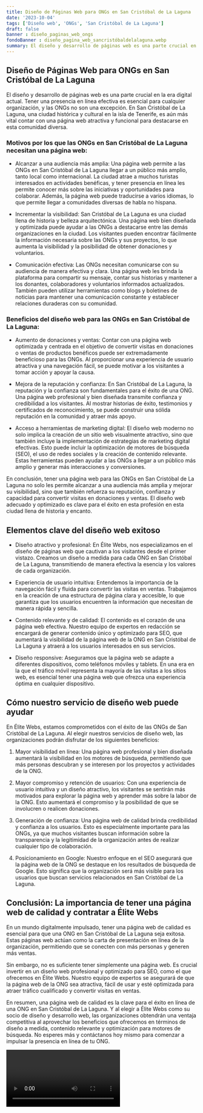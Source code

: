 ```yaml
---
title: Diseño de Páginas Web para ONGs en San Cristóbal de La Laguna
date: '2023-10-04'
tags: ['Diseño web', 'ONGs', 'San Cristóbal de La Laguna']
draft: false
banner : diseño_paginas_web_ongs
fondoBanner : diseño_pagina_web_sancristóbaldelalaguna.webp
summary: El diseño y desarrollo de páginas web es una parte crucial en la era digital actual. Tener una presencia en línea efectiva es esencial para cualquier organización, y las ONGs no son una excepción. En San Cristóbal de La Laguna, una ciudad histórica y cultural en la isla de Tenerife, es aún más vital contar con una página web atractiva y funcional para destacarse en esta comunidad diversa.
---
```


## Diseño de Páginas Web para ONGs en San Cristóbal de La Laguna

El diseño y desarrollo de páginas web es una parte crucial en la era digital actual. Tener una presencia en línea efectiva es esencial para cualquier organización, y las ONGs no son una excepción. En San Cristóbal de La Laguna, una ciudad histórica y cultural en la isla de Tenerife, es aún más vital contar con una página web atractiva y funcional para destacarse en esta comunidad diversa.

### Motivos por los que las ONGs en San Cristóbal de La Laguna necesitan una página web:
- Alcanzar a una audiencia más amplia: Una página web permite a las ONGs en San Cristóbal de La Laguna llegar a un público más amplio, tanto local como internacional. La ciudad atrae a muchos turistas interesados en actividades benéficas, y tener presencia en línea les permite conocer más sobre las iniciativas y oportunidades para colaborar. Además, la página web puede traducirse a varios idiomas, lo que permite llegar a comunidades diversas de habla no hispana.

- Incrementar la visibilidad: San Cristóbal de La Laguna es una ciudad llena de historia y belleza arquitectónica. Una página web bien diseñada y optimizada puede ayudar a las ONGs a destacarse entre las demás organizaciones en la ciudad. Los visitantes pueden encontrar fácilmente la información necesaria sobre las ONGs y sus proyectos, lo que aumenta la visibilidad y la posibilidad de obtener donaciones y voluntarios.

- Comunicación efectiva: Las ONGs necesitan comunicarse con su audiencia de manera efectiva y clara. Una página web les brinda la plataforma para compartir su mensaje, contar sus historias y mantener a los donantes, colaboradores y voluntarios informados actualizados. También pueden utilizar herramientas como blogs y boletines de noticias para mantener una comunicación constante y establecer relaciones duraderas con su comunidad.

### Beneficios del diseño web para las ONGs en San Cristóbal de La Laguna:
- Aumento de donaciones y ventas: Contar con una página web optimizada y centrada en el objetivo de convertir visitas en donaciones o ventas de productos benéficos puede ser extremadamente beneficioso para las ONGs. Al proporcionar una experiencia de usuario atractiva y una navegación fácil, se puede motivar a los visitantes a tomar acción y apoyar la causa.

- Mejora de la reputación y confianza: En San Cristóbal de La Laguna, la reputación y la confianza son fundamentales para el éxito de una ONG. Una página web profesional y bien diseñada transmite confianza y credibilidad a los visitantes. Al mostrar historias de éxito, testimonios y certificados de reconocimiento, se puede construir una sólida reputación en la comunidad y atraer más apoyo.

- Acceso a herramientas de marketing digital: El diseño web moderno no solo implica la creación de un sitio web visualmente atractivo, sino que también incluye la implementación de estrategias de marketing digital efectivas. Esto puede incluir la optimización de motores de búsqueda (SEO), el uso de redes sociales y la creación de contenido relevante. Estas herramientas pueden ayudar a las ONGs a llegar a un público más amplio y generar más interacciones y conversiones.

En conclusión, tener una página web para las ONGs en San Cristóbal de La Laguna no solo les permite alcanzar a una audiencia más amplia y mejorar su visibilidad, sino que también refuerza su reputación, confianza y capacidad para convertir visitas en donaciones y ventas. El diseño web adecuado y optimizado es clave para el éxito en esta profesión en esta ciudad llena de historia y encanto.

<GifSeo />

<Cta />

## Elementos clave del diseño web exitoso

- Diseño atractivo y profesional: En Élite Webs, nos especializamos en el diseño de páginas web que cautivan a los visitantes desde el primer vistazo. Creamos un diseño a medida para cada ONG en San Cristóbal de La Laguna, transmitiendo de manera efectiva la esencia y los valores de cada organización.

- Experiencia de usuario intuitiva: Entendemos la importancia de la navegación fácil y fluida para convertir las visitas en ventas. Trabajamos en la creación de una estructura de página clara y accesible, lo que garantiza que los usuarios encuentren la información que necesitan de manera rápida y sencilla.

- Contenido relevante y de calidad: El contenido es el corazón de una página web efectiva. Nuestro equipo de expertos en redacción se encargará de generar contenido único y optimizado para SEO, que aumentará la visibilidad de la página web de la ONG en San Cristóbal de La Laguna y atraerá a los usuarios interesados en sus servicios.

- Diseño responsive: Aseguramos que la página web se adapte a diferentes dispositivos, como teléfonos móviles y tablets. En una era en la que el tráfico móvil representa la mayoría de las visitas a los sitios web, es esencial tener una página web que ofrezca una experiencia óptima en cualquier dispositivo.

## Cómo nuestro servicio de diseño web puede ayudar

En Élite Webs, estamos comprometidos con el éxito de las ONGs de San Cristóbal de La Laguna. Al elegir nuestros servicios de diseño web, las organizaciones podrán disfrutar de los siguientes beneficios:

1. Mayor visibilidad en línea: Una página web profesional y bien diseñada aumentará la visibilidad en los motores de búsqueda, permitiendo que más personas descubran y se interesen por los proyectos y actividades de la ONG.

2. Mayor compromiso y retención de usuarios: Con una experiencia de usuario intuitiva y un diseño atractivo, los visitantes se sentirán más motivados para explorar la página web y aprender más sobre la labor de la ONG. Esto aumentará el compromiso y la posibilidad de que se involucren o realicen donaciones.

3. Generación de confianza: Una página web de calidad brinda credibilidad y confianza a los usuarios. Esto es especialmente importante para las ONGs, ya que muchos visitantes buscan información sobre la transparencia y la legitimidad de la organización antes de realizar cualquier tipo de colaboración.

4. Posicionamiento en Google: Nuestro enfoque en el SEO asegurará que la página web de la ONG se destaque en los resultados de búsqueda de Google. Esto significa que la organización será más visible para los usuarios que buscan servicios relacionados en San Cristóbal de La Laguna.

## Conclusión: La importancia de tener una página web de calidad y contratar a Élite Webs

En un mundo digitalmente impulsado, tener una página web de calidad es esencial para que una ONG en San Cristóbal de La Laguna seja exitosa. Estas páginas web actúan como la carta de presentación en línea de la organización, permitiendo que se conecten con más personas y generen más ventas.

Sin embargo, no es suficiente tener simplemente una página web. Es crucial invertir en un diseño web profesional y optimizado para SEO, como el que ofrecemos en Élite Webs. Nuestro equipo de expertos se asegurará de que la página web de la ONG sea atractiva, fácil de usar y esté optimizada para atraer tráfico cualificado y convertir visitas en ventas.

En resumen, una página web de calidad es la clave para el éxito en línea de una ONG en San Cristóbal de La Laguna. Y al elegir a Élite Webs como su socio de diseño y desarrollo web, las organizaciones obtendrán una ventaja competitiva al aprovechar los beneficios que ofrecemos en términos de diseño a medida, contenido relevante y optimización para motores de búsqueda. No esperes más y contáctanos hoy mismo para comenzar a impulsar la presencia en línea de tu ONG.

<Video />

<CtaBot job='ONGs' city='San Cristóbal de La Laguna'/>

<Gmaps query='San Cristóbal de La Laguna+españa+maps' />
